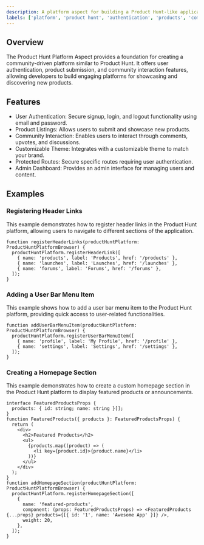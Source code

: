 ```yaml
---
description: A platform aspect for building a Product Hunt-like application with features like user authentication, product listings, and community engagement.
labels: ['platform', 'product hunt', 'authentication', 'products', 'community']
---
```


## Overview

The Product Hunt Platform Aspect provides a foundation for creating a community-driven platform similar to Product Hunt. It offers user authentication, product submission, and community interaction features, allowing developers to build engaging platforms for showcasing and discovering new products.

## Features

*   User Authentication: Secure signup, login, and logout functionality using email and password.
*   Product Listings: Allows users to submit and showcase new products.
*   Community Interaction: Enables users to interact through comments, upvotes, and discussions.
*   Customizable Theme: Integrates with a customizable theme to match your brand.
*   Protected Routes: Secure specific routes requiring user authentication.
*   Admin Dashboard: Provides an admin interface for managing users and content.

## Examples

### Registering Header Links

This example demonstrates how to register header links in the Product Hunt platform, allowing users to navigate to different sections of the application.

```tsx
function registerHeaderLinks(productHuntPlatform: ProductHuntPlatformBrowser) {
  productHuntPlatform.registerHeaderLink([
    { name: 'products', label: 'Products', href: '/products' },
    { name: 'launches', label: 'Launches', href: '/launches' },
    { name: 'forums', label: 'Forums', href: '/forums' },
  ]);
}
```
### Adding a User Bar Menu Item
This example shows how to add a user bar menu item to the Product Hunt platform, providing quick access to user-related functionalities.
```tsx
function addUserBarMenuItem(productHuntPlatform: ProductHuntPlatformBrowser) {
  productHuntPlatform.registerUserBarMenuItem([
    { name: 'profile', label: 'My Profile', href: '/profile' },
    { name: 'settings', label: 'Settings', href: '/settings' },
  ]);
}
```
### Creating a Homepage Section
This example demonstrates how to create a custom homepage section in the Product Hunt platform to display featured products or announcements.
```tsx
interface FeaturedProductsProps {
  products: { id: string; name: string }[];
}
function FeaturedProducts({ products }: FeaturedProductsProps) {
  return (
    <div>
      <h2>Featured Products</h2>
      <ul>
        {products.map((product) => (
          <li key={product.id}>{product.name}</li>
        ))}
      </ul>
    </div>
  );
}
function addHomepageSection(productHuntPlatform: ProductHuntPlatformBrowser) {
  productHuntPlatform.registerHomepageSection([
    {
      name: 'featured-products',
      component: (props: FeaturedProductsProps) => <FeaturedProducts {...props} products={[{ id: '1', name: 'Awesome App' }]} />,
      weight: 20,
    },
  ]);
}